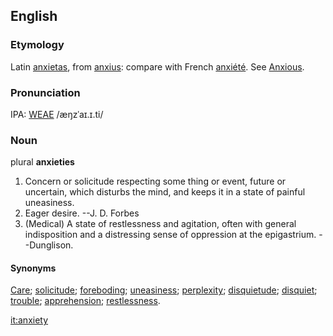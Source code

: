 ==English==
===Etymology===
Latin [[anxietas]], from [[anxius]]: compare with French [[anxiété]].  See [[Anxious]].

===Pronunciation===
IPA: [[WEAE]] /æŋzˈaɪ.ɪ.ti/

===Noun===
plural '''anxieties'''

# Concern or solicitude respecting some thing or event, future or uncertain, which disturbs the mind, and keeps it in a state of painful uneasiness.
# Eager desire. --J. D. Forbes
# (Medical) A state of restlessness and agitation, often with general indisposition and a distressing sense of oppression at the epigastrium. --Dunglison.

====Synonyms====
[[Care]]; [[solicitude]]; [[foreboding]]; [[uneasiness]]; [[perplexity]]; [[disquietude]]; [[disquiet]]; [[trouble]]; [[apprehension]]; [[restlessness]].

<!-- material copied from Webster's Revised Unabridged Dictionary (1913) -->

[[it:anxiety]]